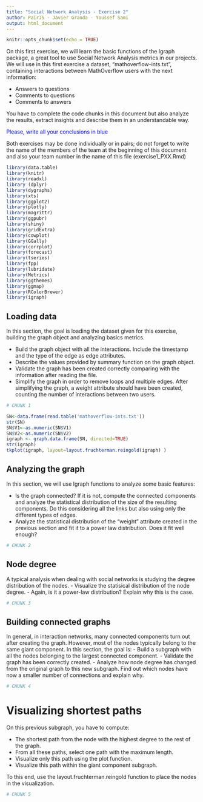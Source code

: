 ---
title: "Social Network Analysis - Exercise 2"
author: PairJS - Javier Granda - Youssef Sami
output: html_document
---

```{r setup, include=FALSE}
knitr::opts_chunk$set(echo = TRUE)
```

On this first exercise, we will learn the basic functions of the Igraph package, a great tool to use Social Network Analysis metrics in our projects. We will use in this first exercise a dataset, "mathoverflow-ints.txt", containing interactions between MathOverflow users with the next information:

- Answers to questions
- Comments to questions
- Comments to answers

You have to complete the code chunks in this document but also analyze the results, extract insights and describe them in an understandable way.

<span style="color:blue">Please, write all your conclusions in blue</span>

Both exercises may be done individually or in pairs; do not forget to write the name of the members of the team at the beginning of this document and also your team number in the name of this file (exercise1_PXX.Rmd)

```{r echo=T, message=FALSE, warning=FALSE}
library(data.table)
library(knitr)
library(readxl)
library (dplyr)
library(dygraphs)
library(xts)
library(ggplot2)
library(plotly)
library(magrittr)
library(ggpubr)
library(shiny)
library(gridExtra)
library(cowplot)
library(GGally)
library(corrplot)
library(forecast)
library(tseries)
library(fpp)
library(lubridate)
library(Metrics)
library(ggthemes)
library(ggmap)
library(RColorBrewer)
library(igraph)
```


## Loading data

In this section, the goal is loading the dataset given for this exercise, building the graph object and analyzing basics metrics.

- Build the graph object with all the interactions. Include the timestamp and the type of the edge as edge attributes.
- Describe the values provided by summary function on the graph object.
- Validate the graph has been created correctly comparing with the information after reading the file.
- Simplify the graph in order to remove loops and multiple edges. After simplifying the graph, a weight attribute should have been created, counting the number of interactions between two users.

```{r}
# CHUNK 1

SN<-data.frame(read.table('mathoverflow-ints.txt'))
str(SN)
SN$V1<-as.numeric(SN$V1)
SN$V2<-as.numeric(SN$V2)
igraph <- graph.data.frame(SN, directed=TRUE)
str(igraph)
tkplot(igraph, layout=layout.fruchterman.reingold(igraph) )
```

## Analyzing the graph

In this section, we will use Igraph functions to analyze some basic features:

- Is the graph connected? If it is not, compute the connected components and analyze the statistical distribution of the size of the resulting components. Do this considering all the links but also using only the different types of edges. 
- Analyze the statistical distribution of the "weight" attribute created in the previous section and fit it to a power law distribution. Does it fit well enough? 

```{r}
# CHUNK 2
```


## Node degree

A typical analysis when dealing with social networks is studying the degree distribution of the nodes.
- Visualize the statisical distribution of the node degree.
- Again, is it a power-law distribution? Explain why this is the case.

```{r}
# CHUNK 3
```

## Building connected graphs

In general, in interaction networks, many connected components turn out after creating the graph. However, most of the nodes typically belong to the same giant component. In this section, the goal is:
- Build a subgraph with all the nodes belonging to the largest connected component.
- Validate the graph has been correctly created.
- Analyze how node degree has changed from the original graph to this new subgraph. Find out which nodes have now a smaller number of connections and explain why.


```{r}
# CHUNK 4
```

# Visualizing shortest paths

On this previous subgraph, you have to compute:

- The shortest path from the node with the highest degree to the rest of the graph.
- From all these paths, select one path with the maximum length.
- Visualize only this path using the plot function.
- Visualize this path within the giant component subgraph.

To this end, use the layout.fruchterman.reingold function to place the nodes in the visualization.

```{r}
# CHUNK 5
```